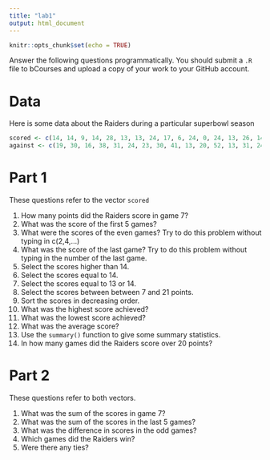 ```yaml
---
title: "lab1"
output: html_document
---
```


```r
knitr::opts_chunk$set(echo = TRUE)
```

Answer the following questions programmatically.  You should submit a `.R` file to bCourses and upload a copy of your work to your GitHub account.

# Data
Here is some data about the Raiders during a particular superbowl season

```r
scored <- c(14, 14, 9, 14, 28, 13, 13, 24, 17, 6, 24, 0, 24, 13, 26, 14)
against <- c(19, 30, 16, 38, 31, 24, 23, 30, 41, 13, 20, 52, 13, 31, 24, 47)
```

# Part 1
These questions refer to the vector `scored`

1. How many points did the Raiders score in game 7?
2. What was the score of the first 5 games?
3. What were the scores of the even games? Try to do this problem without typing in c(2,4,...)
4. What was the score of the last game? Try to do this problem without typing in the number of the last game.
5. Select the scores higher than 14.
6. Select the scores equal to 14.
7. Select the scores equal to 13 or 14.
8. Select the scores between between 7 and 21 points.
9. Sort the scores in decreasing order.
10. What was the highest score achieved?
11. What was the lowest score achieved?
12. What was the average score?
13. Use the `summary()` function to give some summary statistics.
14. In how many games did the Raiders score over 20 points?

# Part 2
These questions refer to both vectors.

1. What was the sum of the scores in game 7?
2. What was the sum of the scores in the last 5 games?
3. What was the difference in scores in the odd games?
4. Which games did the Raiders win?
5. Were there any ties?